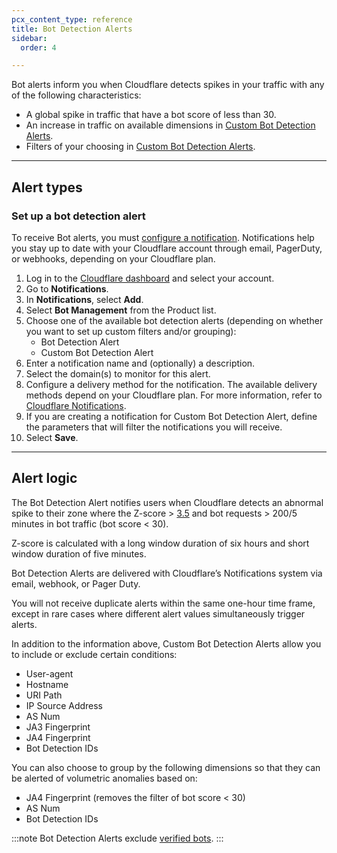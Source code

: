 ```yaml
---
pcx_content_type: reference
title: Bot Detection Alerts
sidebar:
  order: 4

---
```



Bot alerts inform you when Cloudflare detects spikes in your traffic with any of the following characteristics:

- A global spike in traffic that have a bot score of less than 30.
- An increase in traffic on available dimensions in [Custom Bot Detection Alerts](#custom-bot-detection-alerts).
- Filters of your choosing in [Custom Bot Detection Alerts](#custom-bot-detection-alerts).

--- 

## Alert types

<AvailableNotifications product="Bots" />

### Set up a bot detection alert

To receive Bot alerts, you must [configure a notification](/notifications/get-started/). Notifications help you stay up to date with your Cloudflare account through email, PagerDuty, or webhooks, depending on your Cloudflare plan.

1. Log in to the [Cloudflare dashboard](https://dash.cloudflare.com/) and select your account.
2. Go to **Notifications**.
3. In **Notifications**, select **Add**.
4. Select **Bot Management** from the Product list.
5. Choose one of the available bot detection alerts (depending on whether you want to set up custom filters and/or grouping):
    - Bot Detection Alert
    - Custom Bot Detection Alert
6. Enter a notification name and (optionally) a description.
7. Select the domain(s) to monitor for this alert.
8. Configure a delivery method for the notification. The available delivery methods depend on your Cloudflare plan. For more information, refer to [Cloudflare Notifications](/notifications/).
9. If you are creating a notification for Custom Bot Detection Alert, define the parameters that will filter the notifications you will receive.
10. Select **Save**.

---

## Alert logic

The Bot Detection Alert notifies users when Cloudflare detects an abnormal spike to their zone where the Z-score > [3.5](https://blog.cloudflare.com/introducing-thresholds-in-security-event-alerting-a-z-score-love-story/) and bot requests > 200/5 minutes in bot traffic (bot score < 30).

Z-score is calculated with a long window duration of six hours and short window duration of five minutes.

Bot Detection Alerts are delivered with Cloudflare’s Notifications system via email, webhook, or Pager Duty.

You will not receive duplicate alerts within the same one-hour time frame, except in rare cases where different alert values simultaneously trigger alerts.

In addition to the information above, Custom Bot Detection Alerts allow you to include or exclude certain conditions:

- User-agent
- Hostname
- URI Path
- IP Source Address
- AS Num
- JA3 Fingerprint
- JA4 Fingerprint
- Bot Detection IDs

You can also choose to group by the following dimensions so that they can be alerted of volumetric anomalies based on:

- JA4 Fingerprint (removes the filter of bot score < 30)
- AS Num
- Bot Detection IDs

:::note
Bot Detection Alerts exclude [verified bots](/bots/concepts/bot/verified-bots/categories/). 
:::